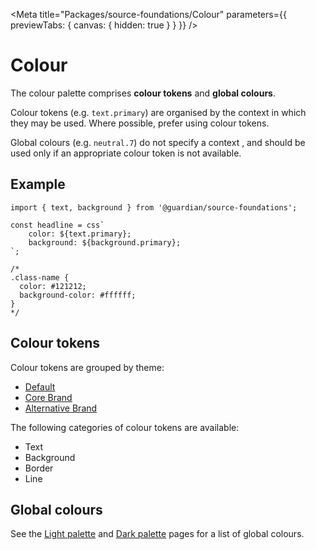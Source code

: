 
<Meta
	title="Packages/source-foundations/Colour"
	parameters={{ previewTabs: { canvas: { hidden: true } } }}
/>

# Colour

The colour palette comprises **colour tokens** and **global colours**.

Colour tokens (e.g. `text.primary`) are organised by the context in which they may be used. Where possible, prefer using colour tokens.

Global colours (e.g. `neutral.7`) do not specify a context , and should be used only if an appropriate colour token is not available.

## Example

```tsx
import { text, background } from '@guardian/source-foundations';

const headline = css`
	color: ${text.primary};
	background: ${background.primary};
`;

/*
.class-name {
  color: #121212;
  background-color: #ffffff;
}
*/
```

## Colour tokens

Colour tokens are grouped by theme:

-   [Default](https://theguardian.design/2a1e5182b/p/1377a6-tokens/b/293ddb)
-   [Core Brand](https://theguardian.design/2a1e5182b/p/1377a6-tokens/b/4893db)
-   [Alternative Brand](https://theguardian.design/2a1e5182b/p/1377a6-tokens/b/21c6cc)

The following categories of colour tokens are available:

-   Text
-   Background
-   Border
-   Line

## Global colours

See the [Light palette](https://theguardian.design/2a1e5182b/p/492a30-light-palette)
and [Dark palette](https://theguardian.design/2a1e5182b/p/75f7ca-dark-palette)
pages for a list of global colours.
